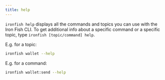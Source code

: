 ```yaml
---
title: help
---
```


`ironfish help` displays all the commands and topics you can use with the Iron Fish CLI.
To get additional info about a specific command or a specific topic, type `ironfish [topic/command] help`.

E.g. for a topic:

```sh
ironfish wallet --help
```

E.g. for a command:

```sh
ironfish wallet:send --help
```
